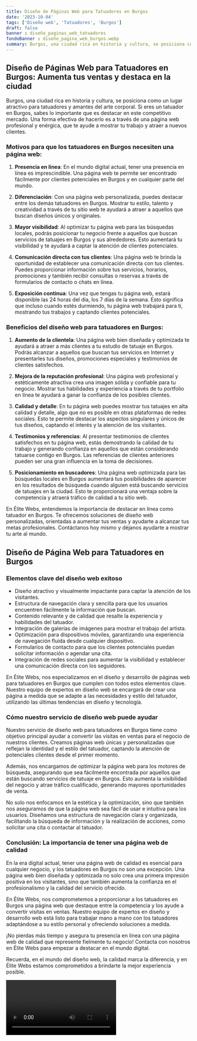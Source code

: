 ```yaml
---
title: Diseño de Páginas Web para Tatuadores en Burgos
date: '2023-10-04'
tags: ['Diseño web', 'Tatuadores', 'Burgos']
draft: false
banner : diseño_paginas_web_tatuadores
fondoBanner : diseño_pagina_web_burgos.webp
summary: Burgos, una ciudad rica en historia y cultura, se posiciona como un lugar atractivo para tatuadores y amantes del arte corporal. Si eres un tatuador en Burgos, sabes lo importante que es destacar en este competitivo mercado. Una forma efectiva de hacerlo es a través de una página web profesional y enérgica, que te ayude a mostrar tu trabajo y atraer a nuevos clientes.
---
```


## Diseño de Páginas Web para Tatuadores en Burgos: Aumenta tus ventas y destaca en la ciudad

Burgos, una ciudad rica en historia y cultura, se posiciona como un lugar atractivo para tatuadores y amantes del arte corporal. Si eres un tatuador en Burgos, sabes lo importante que es destacar en este competitivo mercado. Una forma efectiva de hacerlo es a través de una página web profesional y enérgica, que te ayude a mostrar tu trabajo y atraer a nuevos clientes.

### Motivos para que los tatuadores en Burgos necesiten una página web:

1. **Presencia en línea**: En el mundo digital actual, tener una presencia en línea es imprescindible. Una página web te permite ser encontrado fácilmente por clientes potenciales en Burgos y en cualquier parte del mundo.

2. **Diferenciación**: Con una página web personalizada, puedes destacar entre los demás tatuadores en Burgos. Mostrar tu estilo, talento y creatividad a través de tu sitio web te ayudará a atraer a aquellos que buscan diseños únicos y originales.

3. **Mayor visibilidad**: Al optimizar tu página web para las búsquedas locales, podrás posicionar tu negocio frente a aquellos que buscan servicios de tatuajes en Burgos y sus alrededores. Esto aumentará tu visibilidad y te ayudará a captar la atención de clientes potenciales.

4. **Comunicación directa con tus clientes**: Una página web te brinda la oportunidad de establecer una comunicación directa con tus clientes. Puedes proporcionar información sobre tus servicios, horarios, promociones y también recibir consultas o reservas a través de formularios de contacto o chats en línea.

5. **Exposición continua**: Una vez que tengas tu página web, estará disponible las 24 horas del día, los 7 días de la semana. Esto significa que incluso cuando estés durmiendo, tu página web trabajará para ti, mostrando tus trabajos y captando clientes potenciales.

### Beneficios del diseño web para tatuadores en Burgos:

1. **Aumento de la clientela**: Una página web bien diseñada y optimizada te ayudará a atraer a más clientes a tu estudio de tatuaje en Burgos. Podrás alcanzar a aquellos que buscan tus servicios en Internet y presentarles tus diseños, promociones especiales y testimonios de clientes satisfechos.

2. **Mejora de la reputación profesional**: Una página web profesional y estéticamente atractiva crea una imagen sólida y confiable para tu negocio. Mostrar tus habilidades y experiencia a través de tu portfolio en línea te ayudará a ganar la confianza de los posibles clientes.

3. **Calidad y detalle**: En tu página web puedes mostrar tus tatuajes en alta calidad y detalle, algo que no es posible en otras plataformas de redes sociales. Esto te permite destacar los aspectos singulares y únicos de tus diseños, captando el interés y la atención de los visitantes.

4. **Testimonios y referencias**: Al presentar testimonios de clientes satisfechos en tu página web, estás demostrando la calidad de tu trabajo y generando confianza en aquellos que están considerando tatuarse contigo en Burgos. Las referencias de clientes anteriores pueden ser una gran influencia en la toma de decisiones.

5. **Posicionamiento en buscadores**: Una página web optimizada para las búsquedas locales en Burgos aumentará tus posibilidades de aparecer en los resultados de búsqueda cuando alguien está buscando servicios de tatuajes en la ciudad. Esto te proporcionará una ventaja sobre la competencia y atraerá tráfico de calidad a tu sitio web.

En Élite Webs, entendemos la importancia de destacar en línea como tatuador en Burgos. Te ofrecemos soluciones de diseño web personalizadas, orientadas a aumentar tus ventas y ayudarte a alcanzar tus metas profesionales. Contáctanos hoy mismo y déjanos ayudarte a mostrar tu arte al mundo.

<GifSeo />

<Cta />

## Diseño de Página Web para Tatuadores en Burgos

### Elementos clave del diseño web exitoso

- Diseño atractivo y visualmente impactante para captar la atención de los visitantes.
- Estructura de navegación clara y sencilla para que los usuarios encuentren fácilmente la información que buscan.
- Contenido relevante y de calidad que resalte la experiencia y habilidades del tatuador.
- Integración de galerías de imágenes para mostrar el trabajo del artista.
- Optimización para dispositivos móviles, garantizando una experiencia de navegación fluida desde cualquier dispositivo.
- Formularios de contacto para que los clientes potenciales puedan solicitar información o agendar una cita.
- Integración de redes sociales para aumentar la visibilidad y establecer una comunicación directa con los seguidores.

En Élite Webs, nos especializamos en el diseño y desarrollo de páginas web para tatuadores en Burgos que cumplen con todos estos elementos clave. Nuestro equipo de expertos en diseño web se encargará de crear una página a medida que se adapte a las necesidades y estilo del tatuador, utilizando las últimas tendencias en diseño y tecnología.

### Cómo nuestro servicio de diseño web puede ayudar

Nuestro servicio de diseño web para tatuadores en Burgos tiene como objetivo principal ayudar a convertir las visitas en ventas para el negocio de nuestros clientes. Creamos páginas web únicas y personalizadas que reflejan la identidad y el estilo del tatuador, captando la atención de potenciales clientes desde el primer momento.

Además, nos encargamos de optimizar la página web para los motores de búsqueda, asegurando que sea fácilmente encontrada por aquellos que están buscando servicios de tatuaje en Burgos. Esto aumenta la visibilidad del negocio y atrae tráfico cualificado, generando mayores oportunidades de venta.

No solo nos enfocamos en la estética y la optimización, sino que también nos aseguramos de que la página web sea fácil de usar e intuitiva para los usuarios. Diseñamos una estructura de navegación clara y organizada, facilitando la búsqueda de información y la realización de acciones, como solicitar una cita o contactar al tatuador.

### Conclusión: La importancia de tener una página web de calidad

En la era digital actual, tener una página web de calidad es esencial para cualquier negocio, y los tatuadores en Burgos no son una excepción. Una página web bien diseñada y optimizada no solo crea una primera impresión positiva en los visitantes, sino que también aumenta la confianza en el profesionalismo y la calidad del servicio ofrecido.

En Élite Webs, nos comprometemos a proporcionar a los tatuadores en Burgos una página web que destaque entre la competencia y los ayude a convertir visitas en ventas. Nuestro equipo de expertos en diseño y desarrollo web está listo para trabajar mano a mano con los tatuadores adaptándose a su estilo personal y ofreciendo soluciones a medida.

¡No pierdas más tiempo y asegura tu presencia en línea con una página web de calidad que represente fielmente tu negocio! Contacta con nosotros en Élite Webs para empezar a destacar en el mundo digital.

Recuerda, en el mundo del diseño web, la calidad marca la diferencia, y en Élite Webs estamos comprometidos a brindarte la mejor experiencia posible.

<Video />

<CtaBot job='Tatuadores' city='Burgos'/>

<Gmaps query='Burgos+españa+maps' />